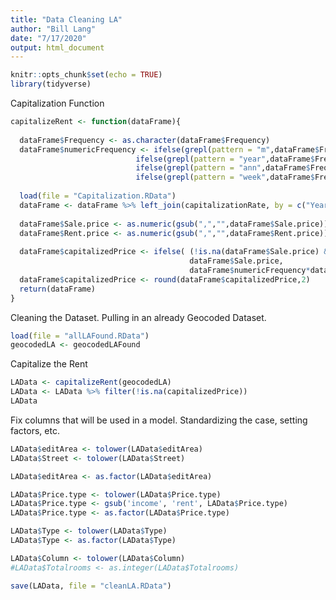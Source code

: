 ```yaml
---
title: "Data Cleaning LA"
author: "Bill Lang"
date: "7/17/2020"
output: html_document
---
```


```r
knitr::opts_chunk$set(echo = TRUE)
library(tidyverse)
```

Capitalization Function 

```r
capitalizeRent <- function(dataFrame){
  
  dataFrame$Frequency <- as.character(dataFrame$Frequency)
  dataFrame$numericFrequency <- ifelse(grepl(pattern = "m",dataFrame$Frequency), 12, 
                            ifelse(grepl(pattern = "year",dataFrame$Frequency), 1,
                            ifelse(grepl(pattern = "ann",dataFrame$Frequency), 1,
                            ifelse(grepl(pattern = "week",dataFrame$Frequency),52, 12))))
  
  load(file = "Capitalization.RData")
  dataFrame <- dataFrame %>% left_join(capitalizationRate, by = c("Year" = "year"))
  
  dataFrame$Sale.price <- as.numeric(gsub(",","",dataFrame$Sale.price))
  dataFrame$Rent.price <- as.numeric(gsub(",","",dataFrame$Rent.price))
  
  dataFrame$capitalizedPrice <- ifelse( (!is.na(dataFrame$Sale.price) & (dataFrame$Sale.price != "") ), 
                                        dataFrame$Sale.price, 
                                        dataFrame$numericFrequency*dataFrame$cap*dataFrame$Rent.price)
  dataFrame$capitalizedPrice <- round(dataFrame$capitalizedPrice,2)
  return(dataFrame)
}
```

Cleaning the Dataset. Pulling in an already Geocoded Dataset.

```r
load(file = "allLAFound.RData")
geocodedLA <- geocodedLAFound
```

Capitalize the Rent

```r
LAData <- capitalizeRent(geocodedLA)
LAData <- LAData %>% filter(!is.na(capitalizedPrice))
LAData 
```

Fix columns that will be used in a model. Standardizing the case, setting factors, etc. 

```r
LAData$editArea <- tolower(LAData$editArea)
LAData$Street <- tolower(LAData$Street)

LAData$editArea <- as.factor(LAData$editArea)

LAData$Price.type <- tolower(LAData$Price.type)
LAData$Price.type <- gsub('income', 'rent', LAData$Price.type)
LAData$Price.type <- as.factor(LAData$Price.type)

LAData$Type <- tolower(LAData$Type)
LAData$Type <- as.factor(LAData$Type)

LAData$Column <- tolower(LAData$Column)
#LAData$Totalrooms <- as.integer(LAData$Totalrooms)
```

```r
save(LAData, file = "cleanLA.RData")
```



